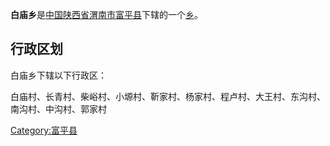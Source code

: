 {{unreferenced|time=2017-10-05T11:37:43+00:00}}
{{中国乡级行政区
|行政区全称 = 白庙乡
|景观照片文件名 = 
|景观照片描述 = 
|汉语拼音 =
|其他语言 = 
|其他语言名称 = 
|位置图文件名 = 
|位置图描述 = 
|自定义图片=
|上级行政区 = [[陕西省|陕西省]][[渭南市|渭南市]][[富平县|富平县]]
|行政区类别 = [[乡级行政区|乡]]
|行政区划代码 = 
|行政区划 = 
|村委会 = 
|居委会 = 
|建置时间 = 
|领导职位 = 
|领导名称 = 
|政府驻地 = 
|毗邻 = 
|地理坐标 = 
|总面积 = 
|总人口 = 
|户籍人口 = 
|户籍人口年份 = 
|常住人口 = 
|常住人口年份 = 
|人口密度 = 
|GDP = 
|邮政编码 = 
|电话区号 = 
|官方网站 = 
|网站名称 = 
}}
'''白庙乡'''是[[中华人民共和国|中国]][[陕西省|陕西省]][[渭南市|渭南市]][[富平县|富平县]]下辖的一个[[乡级行政区|乡]]。

== 行政区划 ==
白庙乡下辖以下行政区：

白庙村、长青村、柴峪村、小塬村、靳家村、杨家村、程卢村、大王村、东沟村、南沟村、中沟村、郭家村

{{陕西小作品}}
{{富平县行政区划}}

[[Category:富平县|Category:富平县]]